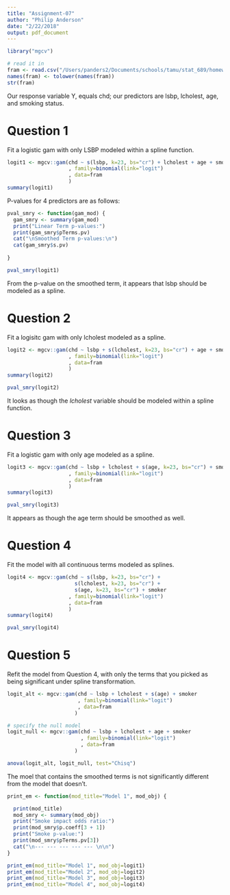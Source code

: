 ```yaml
---
title: "Assignment-07"
author: "Philip Anderson"
date: "2/22/2018"
output: pdf_document
---
```


```r
library("mgcv")
```

```r
# read it in
fram <- read.csv("/Users/panders2/Documents/schools/tamu/stat_689/homework/semiparametric-regression/misc/framingham_with_lsbp_and_lcholest.csv")
names(fram) <- tolower(names(fram))
str(fram)
```

Our response variable Y, equals chd; our predictors are lsbp, lcholest, age, and smoking status.  

# Question 1
Fit a logistic gam with only LSBP modeled within a spline function.

```r
logit1 <- mgcv::gam(chd ~ s(lsbp, k=23, bs="cr") + lcholest + age + smoker
                    , family=binomial(link="logit")
                    , data=fram
                    )
summary(logit1)
```

P-values for 4 predictors are as follows:

```r
pval_smry <- function(gam_mod) {
  gam_smry <- summary(gam_mod)
  print("Linear Term p-values:")
  print(gam_smry$pTerms.pv)
  cat("\nSmoothed Term p-values:\n")
  cat(gam_smry$s.pv)
  
}

pval_smry(logit1)
```

From the p-value on the smoothed term, it appears that lsbp should be modeled as a spline.

# Question 2
Fit a logisitc gam with only lcholest modeled as a spline.

```r
logit2 <- mgcv::gam(chd ~ lsbp + s(lcholest, k=23, bs="cr") + age + smoker
                    , family=binomial(link="logit")
                    , data=fram
                    )
summary(logit2)

```

```r
pval_smry(logit2)
```

It looks as though the _lcholest_ variable should be modeled within a spline function.

# Question 3
Fit a logistic gam with only age modeled as a spline.

```r
logit3 <- mgcv::gam(chd ~ lsbp + lcholest + s(age, k=23, bs="cr") + smoker
                    , family=binomial(link="logit")
                    , data=fram
                    )
summary(logit3)
``` 

```r
pval_smry(logit3)
```

It appears as though the age term should be smoothed as well.

# Question 4
Fit the model with all continuous terms modeled as splines.

```r
logit4 <- mgcv::gam(chd ~ s(lsbp, k=23, bs="cr") + 
                      s(lcholest, k=23, bs="cr") + 
                      s(age, k=23, bs="cr") + smoker
                    , family=binomial(link="logit")
                    , data=fram
                    )
summary(logit4)

```

```r
pval_smry(logit4)
```

# Question 5
Refit the model from Question 4, with only the terms that you picked as being significant under spline transformation.

```r
logit_alt <- mgcv::gam(chd ~ lsbp + lcholest + s(age) + smoker
                       , family=binomial(link="logit")
                       , data=fram
                      )
```



```r
# specify the null model
logit_null <- mgcv::gam(chd ~ lsbp + lcholest + age + smoker
                        , family=binomial(link="logit")
                        , data=fram
                      )
```


```r
anova(logit_alt, logit_null, test="Chisq")
```

The moel that contains the smoothed terms is not significantly different from the model that doesn't.

```r

print_em <- function(mod_title="Model 1", mod_obj) {

  print(mod_title)
  mod_smry <- summary(mod_obj)
  print("Smoke impact odds ratio:")
  print(mod_smry$p.coeff[3 + 1])
  print("Smoke p-value:")
  print(mod_smry$pTerms.pv[3])
  cat("\n--- --- --- --- --- \n\n")
}

print_em(mod_title="Model 1", mod_obj=logit1)
print_em(mod_title="Model 2", mod_obj=logit2)
print_em(mod_title="Model 3", mod_obj=logit3)
print_em(mod_title="Model 4", mod_obj=logit4)


```








